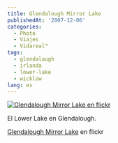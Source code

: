 ```yaml
---
title: Glendalough Mirror Lake
publishedAt: '2007-12-06'
categories:
  - Photo
  - Viajes
  - Vidareal™
tags:
  - glendalaugh
  - irlanda
  - lower-lake
  - wicklow
lang: es
---
```


[![Glendalough Mirror Lake en flickr](https://farm3.static.flickr.com/2163/2088208479_49531e2c6f.jpg)](http://www.flickr.com/photos/ryck/2088208479/ 'Glendalough Mirror Lake')

El Lower Lake en Glendalough.

[Glendalough Mirror Lake](http://www.flickr.com/photos/ryck/2088208479/) en flickr
